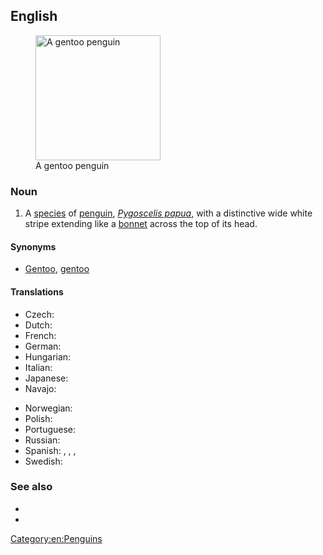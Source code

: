 ==English==
[[Image:Pygoscelis papua.jpg|200px|thumb|right|A gentoo penguin]]

===Noun===
{{en-noun|head=[[Gentoo|gentoo]] [[penguin]]}}

# A [[species]] of [[penguin]], ''[[Pygoscelis papua]]'', with a distinctive wide white stripe extending like a [[bonnet]] across the top of its head.

====Synonyms====
* [[Gentoo]], [[gentoo]]

====Translations====
{{trans-top|penguin}}
* Czech: {{t|cs|tučňák oslí}}
* Dutch: {{t|nl|ezelspinguïn}}
* French: {{t+|fr|manchot papou|m}}
* German: {{t+|de|Eselspinguin|m}}
* Hungarian: {{t+|hu|szamárpingvin}}
* Italian: {{t|it|pinguino papua|m}}
* Japanese: {{t+|ja|ジェンツーペンギン|tr=jentsū pengin}}
* Navajo: {{t|nv|Tsídii naʼałkʼaiʼí bidaaʼ łichíʼígíí}}
{{trans-mid}}
* Norwegian: {{t|no|bøylepingvin}}
* Polish: {{t|pl|pingwin białobrewy}}
* Portuguese: {{t|pt|pinguim-gentoo}}
* Russian: {{t|ru|папуа́нский пингви́н|m}}
* Spanish: {{t|es|pingüino juanito|m}}, {{t|es|pingüino papúa|m}}, {{t|es|pingüino gentú|m}}, {{t|es|pingüino de vincha|m}}
* Swedish: {{t|sv|åsnepingvin}}
{{trans-bottom}}

===See also===
* {{pedia}}
* {{specieslite|Pygoscelis papua}}
[[Category:en:Penguins]]